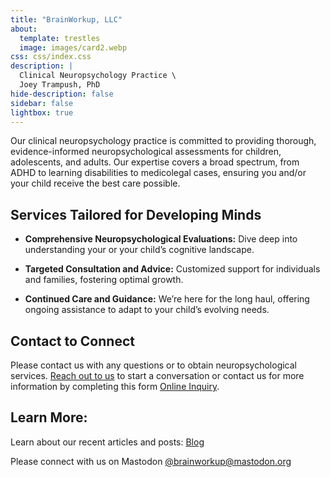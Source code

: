 ```yaml
---
title: "BrainWorkup, LLC"
about:
  template: trestles
  image: images/card2.webp
css: css/index.css
description: | 
  Clinical Neuropsychology Practice \
  Joey Trampush, PhD
hide-description: false
sidebar: false
lightbox: true
---
```


Our clinical neuropsychology practice is committed to providing thorough,
evidence-informed neuropsychological assessments for children, adolescents, and adults.
Our expertise covers a broad spectrum, from ADHD to learning disabilities to
medicolegal cases,
ensuring you and/or your child receive the best care possible.

## Services Tailored for Developing Minds

- **Comprehensive Neuropsychological Evaluations:** Dive deep into understanding
your or your child's cognitive landscape.

- **Targeted Consultation and Advice:** Customized support for individuals and families, fostering optimal growth.

- **Continued Care and Guidance:** We're here for the long haul, offering ongoing assistance to adapt to your child's evolving needs.

## Contact to Connect

Please contact us with any questions or to obtain neuropsychological services.
[Reach out to us](docs/contact/index.qmd) to start a conversation or contact us
for more information by completing this form [Online Inquiry](https://forms.gle/UNx9qUcihytE63qt5).

## Learn More:

Learn about our recent articles and posts: [Blog](docs/blog/index.qmd)

Please connect with us on Mastodon
[\@brainworkup\@mastodon.org](https://mastodon.org/@brainworkup) 
